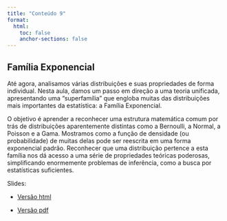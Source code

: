 ```yaml
---
title: "Conteúdo 9"
format:
  html:
    toc: false
    anchor-sections: false
---
```


## Família Exponencial

Até agora, analisamos várias distribuições e suas propriedades de forma individual. Nesta aula, damos um passo em direção a uma teoria unificada, apresentando uma "superfamília" que engloba muitas das distribuições mais importantes da estatística: a Família Exponencial.

O objetivo é aprender a reconhecer uma estrutura matemática comum por trás de distribuições aparentemente distintas como a Bernoulli, a Normal, a Poisson e a Gama. Mostramos como a função de densidade (ou probabilidade) de muitas delas pode ser reescrita em uma forma exponencial padrão. Reconhecer que uma distribuição pertence a esta família nos dá acesso a uma série de propriedades teóricas poderosas, simplificando enormemente problemas de inferência, como a busca por estatísticas suficientes.

Slides:

- [Versão html](/slides/09-Familia_exponencial/09-Familia_exponencial.html){target="_blank"}

- [Versão pdf](/PDFs/slides/09-Familia_exponencial.pdf){target="_blank"}

